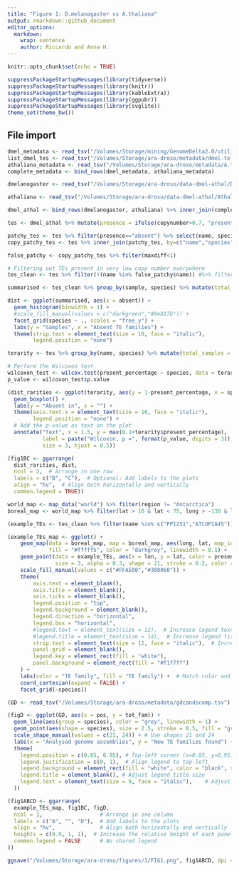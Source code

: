 ```yaml
---
title: "Figure 1: D.melanogaster vs A.thaliana"
output: rmarkdown::github_document
editor_options: 
  markdown: 
    wrap: sentence
    author: Riccardo and Anna H.
---
```


```r
knitr::opts_chunk$set(echo = TRUE)
```

```r
suppressPackageStartupMessages(library(tidyverse))
suppressPackageStartupMessages(library(knitr))
suppressPackageStartupMessages(library(kableExtra))
suppressPackageStartupMessages(library(ggpubr))
suppressPackageStartupMessages(library(svglite))
theme_set(theme_bw())
```

## File import

```r
dmel_metadata <- read_tsv("/Volumes/Storage/mining/GenomeDelta2.0/utilities/dmel-metadata.tsv") %>% filter(year>1970) %>% select(sample, lat, lon, location, study_id)
list_dmel_tes <- read_tsv("/Volumes/Storage/ara-droso/metadata/dmel-te-metadata.tsv")
athaliana_metadata <- read_tsv("/Volumes/Storage/ara-droso/metadata/A.thaliana-shortreads-metadata.tsv") %>% rename("sample"=ID, "lat"=Lat, "lon"=Long, "location"=Geo_group) %>% select(sample, lat, lon, AdMixGroup, location)
complete_metadata <- bind_rows(dmel_metadata, athaliana_metadata)

dmelanogaster <- read_tsv("/Volumes/Storage/ara-droso/data-dmel-athal/D.melanogaster.raw.tsv") %>% mutate(sample = gsub("\\./|\\.fastq\\.sort\\.tsv", "", sample)) %>% inner_join(dmel_metadata, by="sample") %>% filter(!(study_id %in% c("Lange2021","Shpak2023")), type=="te") %>% select(sample, name, copynumber) %>% filter(name %in% list_dmel_tes$te) %>% mutate(species="D. melanogaster")

athaliana <- read_tsv("/Volumes/Storage/ara-droso/data-dmel-athal/Athalraw_df.tsv") %>% rename(sample = ID, name = te, copynumber = sum_norm_count) %>% mutate(species="A. thaliana")

dmel_athal <- bind_rows(dmelanogaster, athaliana) %>% inner_join(complete_metadata, by="sample")
```

```r
tes <- dmel_athal %>% mutate(presence = ifelse(copynumber>0.7, "present", "absent")) %>% group_by(species, name) %>% mutate(te_absent_in = sum(presence=="absent"), te_present_in = sum(presence=="present"))

patchy_tes <- tes %>% filter(presence=="absent") %>% select(name, species) %>% distinct()
copy_patchy_tes <- tes %>% inner_join(patchy_tes, by=c("name","species")) %>% group_by(name, species) %>% summarise(min = min(copynumber), max=max(copynumber), maxdiff = max-min) %>% arrange(desc(min))

false_patchy <- copy_patchy_tes %>% filter(maxdiff<1)

# Filtering out TEs present in very low copy number everywhere
tes_clean <- tes %>% filter(!(name %in% false_patchy$name)) #%>% filter(name!="HELITRON1_DM"))

summarised <- tes_clean %>% group_by(sample, species) %>% mutate(total_families = n_distinct(name)) %>% group_by(species, sample, total_families) %>% summarise(present = sum(copynumber>0.7), absent = sum(copynumber<=0.7))# %>% mutate(present_percentage = present/total_families, missing_percentage = 1- present_percentage))

dist <- ggplot(summarised, aes(x = absent)) + 
  geom_histogram(binwidth = 1) +
  #scale_fill_manual(values = c("darkgreen","#9e817b")) +
  facet_grid(species ~ ., scales = "free_y") + 
  labs(y = "Samples", x = "Absent TE families") +
  theme(strip.text = element_text(size = 10, face = "italic"),
        legend.position = "none")

terarity <- tes %>% group_by(name, species) %>% mutate(total_samples = n_distinct(sample)) %>% group_by(species, name, total_samples) %>% summarise(present = sum(presence == "present"), absent = sum(presence == "absent")) %>% mutate(present_percentage = present/total_samples, missing_percentage = 1- present_percentage) %>% arrange(desc(missing_percentage))

# Perform the Wilcoxon test
wilcoxon_test <- wilcox.test(present_percentage ~ species, data = terarity)
p_value <- wilcoxon_test$p.value

(dist_rarities <- ggplot(terarity, aes(y = 1-present_percentage, x = species)) + 
  geom_boxplot() + 
  labs(y = "Absent in", x = "") + 
  theme(axis.text.x = element_text(size = 10, face = "italic"),
        legend.position = "none") +
  # Add the p-value as text on the plot
  annotate("text", x = 1.5, y = max(0.1+terarity$present_percentage), 
           label = paste("Wilcoxon, p =", format(p_value, digits = 3)), 
           size = 3, hjust = 0.5))

(fig1BC <- ggarrange(
  dist_rarities, dist,
  ncol = 2,  # Arrange in one row
  labels = c("B", "C"),  # Optional: Add labels to the plots
  align = "hv",  # Align both horizontally and vertically
  common.legend = TRUE))
```

```r
world_map <- map_data("world") %>% filter(region != "Antarctica")
boreal_map <- world_map %>% filter(lat > 10 & lat < 75, long > -130 & long < 145)

(example_TEs <- tes_clean %>% filter(name %in% c("PPI251","ATCOPIA45")) %>% filter(lat > 10 & lat < 75, lon > -130 & lon < 145) %>% mutate(species = ifelse(species=="D. melanogaster", "P-element - D. melanogaster", "Copia45 - A. thaliana")))

(example_TEs_map <- ggplot() +
    geom_map(data = boreal_map, map = boreal_map, aes(long, lat, map_id = region), 
             fill = "#fffff5", color = "darkgrey", linewidth = 0.1) +
    geom_point(data = example_TEs, aes(x = lon, y = lat, color = presence, fill = presence), 
               size = 3, alpha = 0.3, shape = 21, stroke = 0.2, color = "black") +
    scale_fill_manual(values = c("#FFA500","#300060")) +
    theme(
        axis.text = element_blank(),
        axis.title = element_blank(),
        axis.ticks = element_blank(),
        legend.position = "top",
        legend.background = element_blank(),
        legend.direction = "horizontal",
        legend.box = "horizontal",
        #legend.text = element_text(size = 12),  # Increase legend text size
        #legend.title = element_text(size = 14),  # Increase legend title size
        strip.text = element_text(size = 12, face = "italic"),  # Increase panel title size
        panel.grid = element_blank(),
        legend.key = element_rect(fill = "white"),
        panel.background = element_rect(fill = "#f1f7ff")
    ) +
    labs(color = "TE family", fill = "TE family") +  # Match color and fill labels
    coord_cartesian(expand = FALSE) +
    facet_grid(~species))
```

```r
(GD <- read_tsv("/Volumes/Storage/ara-droso/metadata/gdcandscomp.tsv") %>% rename(species = Species) %>% mutate(species = ifelse(species=="A.thaliana", "A. thaliana", "D. melanogaster")))

(figD <- ggplot(GD, aes(x = pos, y = tot_fam)) +
  geom_line(aes(group = species), color = "grey", linewidth = 1) +
  geom_point(aes(shape = species), size = 2.5, stroke = 0.5, fill = "grey", color = "black") +
  scale_shape_manual(values = c(21, 24)) + # Use shapes 21 and 24
  labs(x = "Analysed genome assemblies", y = "New TE families found") +
  theme(
    legend.position = c(0.05, 0.95), # Top-left corner (x=0.05, y=0.95)
    legend.justification = c(0, 1),  # Align legend to top-left
    legend.background = element_rect(fill = "white", color = "black", size = 0.5), # Optional: Add a background box
    legend.title = element_blank(), # Adjust legend title size
    legend.text = element_text(size = 9, face = "italic"),    # Adjust legend text size
  ))
```

```r
(fig1ABCD <- ggarrange(
  example_TEs_map, fig1BC, figD,
  ncol = 1,                  # Arrange in one column
  labels = c("A", "", "D"),  # Add labels to the plots
  align = "hv",              # Align both horizontally and vertically
  heights = c(0.9, 1, 1),  # Increase the relative height of each panel
  common.legend = FALSE      # No shared legend
))
```


```r
ggsave("/Volumes/Storage/ara-droso/figures/1/FIG1.png", fig1ABCD, dpi = 600, width = 7, height = 9)
```
